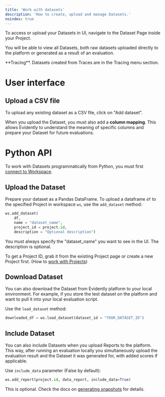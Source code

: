 ```yaml
---
title: 'Work with datasets'
description: 'How to create, upload and manage Datasets.'
noindex: true
---
```


To access or upload your Datasets in UI, navigate to the Dataset Page inside your Project.

You will be able to view all Datasets, both raw datasets uploaded directly to the platform or generated as a result of an evaluation.

<Tip>
  **Tracing**. Datasets created from Traces are in the Tracing menu section.
</Tip>

# User interface

## Upload a CSV file

To upload any existing dataset as a CSV file, click on "Add dataset".

When you upload the Dataset, you must also add a **column mapping**. This allows Evidently to understand the meaning of specific columns and prepare your Dataset for future evaluations.

# Python API

To work with Datasets programmatically from Python, you must first [connect to Workspace](../setup/cloud).

## Upload the Dataset

Prepare your dataset as a Pandas DataFrame. To upload a dataframe `df` to the specified Project in workspace `ws`, use the `add_dataset` method:

```python
ws.add_dataset(
    df,
    name = "dataset_name",
    project_id = project.id, 
    description = "Optional description")
```

You must always specify the "dataset\_name" you want to see in the UI. The description is optional.

To get a Project ID, grab it from the existing Project page or create a new Project first. (How to [work with Projects](projects_overview))

## Download Dataset

You can also download the Dataset from Evidently platform to your local environment. For example, if you store the test dataset on the platform and want to pull it into your local evaluation script.

Use the `load_dataset` method:

```python
downloaded_df = ws.load_dataset(dataset_id = "YOUR_DATASET_ID") 
```

## Include Dataset

You can also include Datasets when you upload Reports to the platform. This way, after running an evaluation locally you simultaneously upload the evaluation result and the Dataset it was generated for, with added scores if applicable.

Use `include_data` parameter (False by default):

```python
ws.add_report(project.id, data_report, include_data=True)
```

This is optional. Check the docs on [generating snapshots](../library/snapshots) for details.